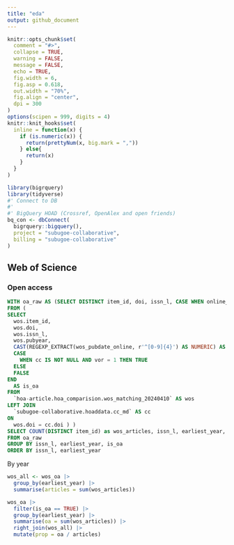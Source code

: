 ```yaml
---
title: "eda"
output: github_document
---
```


```r
knitr::opts_chunk$set(
  comment = "#>",
  collapse = TRUE,
  warning = FALSE,
  message = FALSE,
  echo = TRUE,
  fig.width = 6,
  fig.asp = 0.618,
  out.width = "70%",
  fig.align = "center",
  dpi = 300
)
options(scipen = 999, digits = 4)
knitr::knit_hooks$set(
  inline = function(x) {
    if (is.numeric(x)) {
      return(prettyNum(x, big.mark = ","))
    } else{
      return(x)
    }
  }
)
```

```r
library(bigrquery)
library(tidyverse)
#' Connect to DB 
#' 
#' BigQuery HOAD (Crossref, OpenAlex and open friends)
bq_con <- dbConnect(
  bigrquery::bigquery(),
  project = "subugoe-collaborative",
  billing = "subugoe-collaborative"
)
```

## Web of Science

### Open access

```sql
WITH oa_raw AS (SELECT DISTINCT item_id, doi, issn_l, CASE WHEN online_year IS NULL THEN pubyear ELSE online_year END AS earliest_year, is_oa
FROM (
SELECT
  wos.item_id, 
  wos.doi, 
  wos.issn_l,
  wos.pubyear,
  CAST(REGEXP_EXTRACT(wos_pubdate_online, r'^[0-9]{4}') AS NUMERIC) AS online_year,
  CASE
    WHEN cc IS NOT NULL AND vor = 1 THEN TRUE
  ELSE
  FALSE
END
  AS is_oa
FROM
  `hoa-article.hoa_comparision.wos_matching_20240410` AS wos
LEFT JOIN
  `subugoe-collaborative.hoaddata.cc_md` AS cc
ON
  wos.doi = cc.doi ) )
SELECT COUNT(DISTINCT item_id) as wos_articles, issn_l, earliest_year, is_oa
FROM oa_raw
GROUP BY issn_l, earliest_year, is_oa
ORDER BY issn_l, earliest_year
```
By year

```r
wos_all <- wos_oa |>
  group_by(earliest_year) |>
  summarise(articles = sum(wos_articles))

wos_oa |>
  filter(is_oa == TRUE) |>
  group_by(earliest_year) |>
  summarise(oa = sum(wos_articles)) |>
  right_join(wos_all) |>
  mutate(prop = oa / articles)
```
